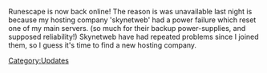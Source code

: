 {{Update|date = 21 August 2001}}

Runescape is now back online! The reason is was unavailable last night is because my hosting company 'skynetweb' had a power failure which reset one of my main servers. (so much for their backup power-supplies, and supposed reliability!) Skynetweb have had repeated problems since I joined them, so I guess it's time to find a new hosting company.
[[Category:Updates]]
